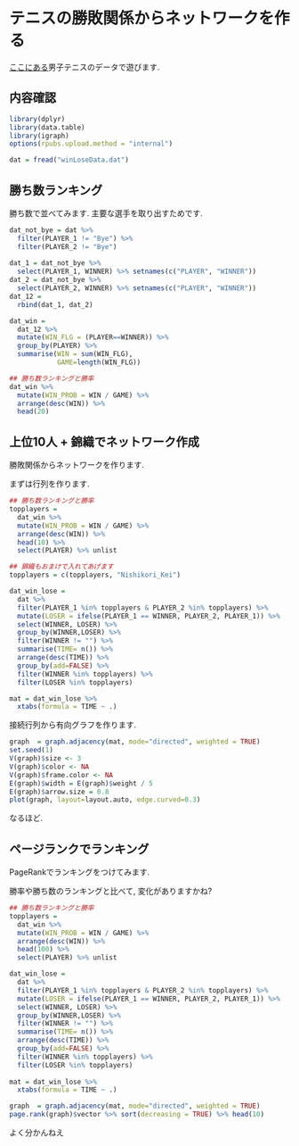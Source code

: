 テニスの勝敗関係からネットワークを作る
===

[ここにある](https://github.com/gghatano/atp_scrape)男子テニスのデータで遊びます. 

## 内容確認
```r
library(dplyr)
library(data.table)
library(igraph)
options(rpubs.upload.method = "internal")

dat = fread("winLoseData.dat")
```

## 勝ち数ランキング

勝ち数で並べてみます. 主要な選手を取り出すためです. 
```r
dat_not_bye = dat %>% 
  filter(PLAYER_1 != "Bye") %>% 
  filter(PLAYER_2 != "Bye") 
  
dat_1 = dat_not_bye %>% 
  select(PLAYER_1, WINNER) %>% setnames(c("PLAYER", "WINNER"))
dat_2 = dat_not_bye %>% 
  select(PLAYER_2, WINNER) %>% setnames(c("PLAYER", "WINNER"))
dat_12 = 
  rbind(dat_1, dat_2)

dat_win = 
  dat_12 %>% 
  mutate(WIN_FLG = (PLAYER==WINNER)) %>% 
  group_by(PLAYER) %>% 
  summarise(WIN = sum(WIN_FLG), 
            GAME=length(WIN_FLG))

## 勝ち数ランキングと勝率
dat_win %>% 
  mutate(WIN_PROB = WIN / GAME) %>% 
  arrange(desc(WIN)) %>% 
  head(20) 
```

## 上位10人 + 錦織でネットワーク作成
勝敗関係からネットワークを作ります. 

まずは行列を作ります. 
```r
## 勝ち数ランキングと勝率
topplayers = 
  dat_win %>% 
  mutate(WIN_PROB = WIN / GAME) %>% 
  arrange(desc(WIN)) %>% 
  head(10) %>% 
  select(PLAYER) %>% unlist

## 錦織もおまけで入れてあげます
topplayers = c(topplayers, "Nishikori_Kei")

dat_win_lose = 
  dat %>% 
  filter(PLAYER_1 %in% topplayers & PLAYER_2 %in% topplayers) %>% 
  mutate(LOSER = ifelse(PLAYER_1 == WINNER, PLAYER_2, PLAYER_1)) %>% 
  select(WINNER, LOSER) %>% 
  group_by(WINNER,LOSER) %>% 
  filter(WINNER != "") %>% 
  summarise(TIME= n()) %>% 
  arrange(desc(TIME)) %>% 
  group_by(add=FALSE) %>% 
  filter(WINNER %in% topplayers) %>% 
  filter(LOSER %in% topplayers) 

mat = dat_win_lose %>% 
  xtabs(formula = TIME ~ .) 
```


接続行列から有向グラフを作ります. 
```r
graph  = graph.adjacency(mat, mode="directed", weighted = TRUE)
set.seed(1)
V(graph)$size <- 3
V(graph)$color <- NA
V(graph)$frame.color <- NA
E(graph)$width = E(graph)$weight / 5
E(graph)$arrow.size = 0.8
plot(graph, layout=layout.auto, edge.curved=0.3)

```

なるほど. 

## ページランクでランキング

PageRankでランキングをつけてみます. 

勝率や勝ち数のランキングと比べて, 変化がありますかね?

```r
## 勝ち数ランキングと勝率
topplayers = 
  dat_win %>% 
  mutate(WIN_PROB = WIN / GAME) %>% 
  arrange(desc(WIN)) %>% 
  head(100) %>% 
  select(PLAYER) %>% unlist

dat_win_lose = 
  dat %>% 
  filter(PLAYER_1 %in% topplayers & PLAYER_2 %in% topplayers) %>% 
  mutate(LOSER = ifelse(PLAYER_1 == WINNER, PLAYER_2, PLAYER_1)) %>% 
  select(WINNER, LOSER) %>% 
  group_by(WINNER,LOSER) %>% 
  filter(WINNER != "") %>% 
  summarise(TIME= n()) %>% 
  arrange(desc(TIME)) %>% 
  group_by(add=FALSE) %>% 
  filter(WINNER %in% topplayers) %>% 
  filter(LOSER %in% topplayers) 
  
mat = dat_win_lose %>% 
  xtabs(formula = TIME ~ .) 

graph  = graph.adjacency(mat, mode="directed", weighted = TRUE)
page.rank(graph)$vector %>% sort(decreasing = TRUE) %>% head(10)
```
よく分かんねえ

